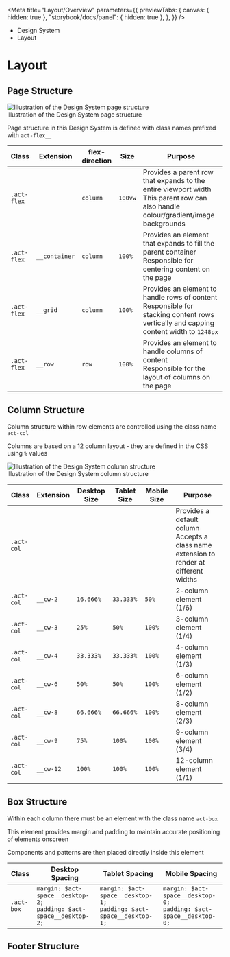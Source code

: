 
<Meta
	title="Layout/Overview"
	parameters={{
		previewTabs: {
			canvas: { hidden: true },
			"storybook/docs/panel": { hidden: true },
		},
	}}
/>

<div className="act-docs-container">
	<Masthead />
	<main className="act-body">
		<div className="act-flex act-flex-light-purple">
			<div className="act-flex__container act-flex__container-padding-trim">
				<div className="act-flex__grid">
					<div className="act-flex__row">
						<div className="act-col__cw-12">
							<div className="act-box">
								<div className="act-breadcrumbs">
									<ul className="act-breadcrumbs__container">
										<li className="act-breadcrumbs__crumb act-h6">
											<LinkTo className="act-breadcrumbs__crumb__link" kind="about-about--page">
												Design System <i className="fa-solid fa-angle-right"></i>
											</LinkTo>
										</li>
										<li className="act-breadcrumbs__crumb act-h6">
											<LinkTo className="act-breadcrumbs__crumb__link" kind="layout-overview--page">
												Layout <i className="fa-solid fa-angle-right"></i>
											</LinkTo>
										</li>
									</ul>
								</div>
								<h1>Layout</h1>
							</div>
						</div>
					</div>
				</div>
			</div>
		</div>
		<div className="act-flex">
			<div className="act-flex__container">
				<div className="act-flex__grid">
					<div className="act-flex__row">
						<div className="act-col__cw-12">
							<div className="act-box">
								<h2>Page Structure</h2>
								<div className="act-img">
									<img src="/images/3-layout-page-rows-1.png" alt="Illustration of the Design System page structure" />
									<div className="act-img__description act-p-small">
										<i class="fa-solid fa-circle-info"></i> Illustration of the Design System page structure
									</div>
								</div>
								<p>
									Page structure in this Design System is defined with class names prefixed with <code>act-flex__</code>
								</p>
								<div className="act-table-container">
									<table>
										<thead>
											<tr>
												<th>Class</th>
												<th>Extension</th>
												<th>flex-direction</th>
												<th>Size</th>
												<th>Purpose</th>
											</tr>
										</thead>
										<tbody>
											<tr>
												<td>
													<code>.act-flex</code>
												</td>
												<td>&nbsp;</td>
												<td>
													<code>column</code>
												</td>
												<td>
													<code>100vw</code>
												</td>
												<td>
													Provides a parent row that expands to the entire viewport width
													<br />
													This parent row can also handle colour/gradient/image backgrounds
												</td>
											</tr>
											<tr>
												<td>
													<code>.act-flex</code>
												</td>
												<td>
													<code>__container</code>
												</td>
												<td>
													<code>column</code>
												</td>
												<td>
													<code>100%</code>
												</td>
												<td>
													Provides an element that expands to fill the parent container
													<br />
													Responsible for centering content on the page
												</td>
											</tr>
											<tr>
												<td>
													<code>.act-flex</code>
												</td>
												<td>
													<code>__grid</code>
												</td>
												<td>
													<code>column</code>
												</td>
												<td>
													<code>100%</code>
												</td>
												<td>
													Provides an element to handle rows of content
													<br />
													Responsible for stacking content rows vertically and capping content width to <code>1248px</code>
												</td>
											</tr>
											<tr>
												<td>
													<code>.act-flex</code>
												</td>
												<td>
													<code>__row</code>
												</td>
												<td>
													<code>row</code>
												</td>
												<td>
													<code>100%</code>
												</td>
												<td>
													Provides an element to handle columns of content
													<br />
													Responsible for the layout of columns on the page
												</td>
											</tr>
										</tbody>
									</table>
								</div>
							</div>
						</div>
					</div>
					<div className="act-flex__row">
						<div className="act-col__cw-12">
							<div className="act-box">
								<h2>Column Structure</h2>
								<p>
									Column structure within row elements are controlled using the class name <code>act-col</code>
								</p>
								<p>
									Columns are based on a 12 column layout - they are defined in the CSS using <code>%</code> values
								</p>
								<div className="act-img">
									<img src="/images/3-layout-page-columns-1.png" alt="Illustration of the Design System column structure" />
									<div className="act-img__description act-p-small">
										<i class="fa-solid fa-circle-info"></i> Illustration of the Design System column structure
									</div>
								</div>
								<div className="act-table-container">
									<table>
										<thead>
											<tr>
												<th>Class</th>
												<th>Extension</th>
												<th>Desktop Size</th>
												<th>Tablet Size</th>
												<th>Mobile Size</th>
												<th>Purpose</th>
											</tr>
										</thead>
										<tbody>
											<tr>
												<td>
													<code>.act-col</code>
												</td>
												<td>&nbsp;</td>
												<td>&nbsp;</td>
												<td>&nbsp;</td>
												<td>&nbsp;</td>
												<td>
													Provides a default column
													<br />
													Accepts a class name extension to render at different widths
												</td>
											</tr>
											<tr>
												<td>
													<code>.act-col</code>
												</td>
												<td>
													<code>__cw-2</code>
												</td>
												<td>
													<code>16.666%</code>
												</td>
												<td>
													<code>33.333%</code>
												</td>
												<td>
													<code>50%</code>
												</td>
												<td>2-column element (1/6)</td>
											</tr>
											<tr>
												<td>
													<code>.act-col</code>
												</td>
												<td>
													<code>__cw-3</code>
												</td>
												<td>
													<code>25%</code>
												</td>
												<td>
													<code>50%</code>
												</td>
												<td>
													<code>100%</code>
												</td>
												<td>3-column element (1/4)</td>
											</tr>
											<tr>
												<td>
													<code>.act-col</code>
												</td>
												<td>
													<code>__cw-4</code>
												</td>
												<td>
													<code>33.333%</code>
												</td>
												<td>
													<code>33.333%</code>
												</td>
												<td>
													<code>100%</code>
												</td>
												<td>4-column element (1/3)</td>
											</tr>
											<tr>
												<td>
													<code>.act-col</code>
												</td>
												<td>
													<code>__cw-6</code>
												</td>
												<td>
													<code>50%</code>
												</td>
												<td>
													<code>50%</code>
												</td>
												<td>
													<code>100%</code>
												</td>
												<td>6-column element (1/2)</td>
											</tr>
											<tr>
												<td>
													<code>.act-col</code>
												</td>
												<td>
													<code>__cw-8</code>
												</td>
												<td>
													<code>66.666%</code>
												</td>
												<td>
													<code>66.666%</code>
												</td>
												<td>
													<code>100%</code>
												</td>
												<td>8-column element (2/3)</td>
											</tr>
											<tr>
												<td>
													<code>.act-col</code>
												</td>
												<td>
													<code>__cw-9</code>
												</td>
												<td>
													<code>75%</code>
												</td>
												<td>
													<code>100%</code>
												</td>
												<td>
													<code>100%</code>
												</td>
												<td>9-column element (3/4)</td>
											</tr>
											<tr>
												<td>
													<code>.act-col</code>
												</td>
												<td>
													<code>__cw-12</code>
												</td>
												<td>
													<code>100%</code>
												</td>
												<td>
													<code>100%</code>
												</td>
												<td>
													<code>100%</code>
												</td>
												<td>12-column element (1/1)</td>
											</tr>
										</tbody>
									</table>
								</div>
							</div>
						</div>
					</div>
					<div className="act-flex__row">
						<div className="act-col__cw-12">
							<div className="act-box">
								<h2>Box Structure</h2>
								<p>
									Within each column there must be an element with the class name <code>act-box</code>
								</p>
								<p>This element provides margin and padding to maintain accurate positioning of elements onscreen</p>
								<p>Components and patterns are then placed directly inside this element</p>
								<div className="act-table-container">
									<table>
										<thead>
											<tr>
												<th>Class</th>
												<th>Desktop Spacing</th>
												<th>Tablet Spacing</th>
												<th>Mobile Spacing</th>
											</tr>
										</thead>
										<tbody>
											<tr>
												<td>
													<code>.act-box</code>
												</td>
												<td>
													<code>margin: $act-space__desktop-2;</code>
													<br />
													<code>padding: $act-space__desktop-2;</code>
												</td>
												<td>
													<code>margin: $act-space__desktop-1;</code>
													<br />
													<code>padding: $act-space__desktop-1;</code>
												</td>
												<td>
													<code>margin: $act-space__desktop-0;</code>
													<br />
													<code>padding: $act-space__desktop-0;</code>
												</td>
											</tr>
										</tbody>
									</table>
								</div>
							</div>
						</div>
					</div>
					<div className="act-flex__row">
						<div className="act-col__cw-12">
							<div className="act-box">
								<h2>Footer Structure</h2>
							</div>
						</div>
					</div>
				</div>
			</div>
		</div>
	</main>
	<footer className="act-footer">
		<AoC />
		<Footer />
	</footer>
</div>
